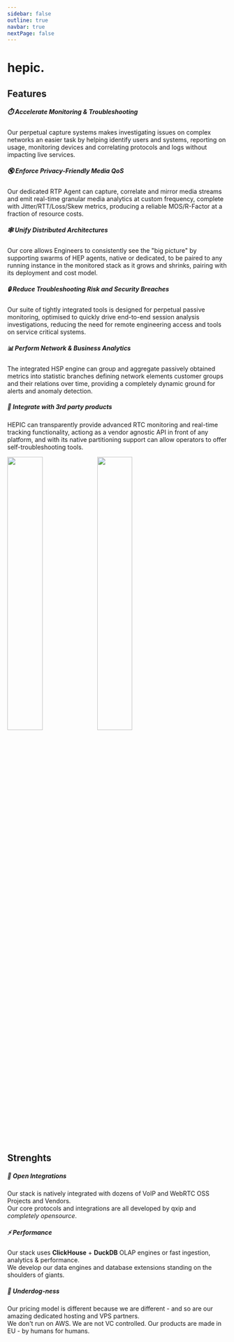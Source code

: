 ```yaml
---
sidebar: false
outline: true
navbar: true
nextPage: false
---
```



# hepic.
## Features

##### ⏱️ Accelerate Monitoring & Troubleshooting
Our perpetual capture systems makes investigating issues on complex networks an easier task by helping identify users and systems, reporting on usage, monitoring devices and correlating protocols and logs without impacting live services.

##### 🔇 Enforce Privacy-Friendly Media QoS
Our dedicated RTP Agent can capture, correlate and mirror media streams and emit real-time granular media analytics at custom frequency, complete with Jitter/RTT/Loss/Skew metrics, producing a reliable MOS/R-Factor at a fraction of resource costs.

##### 🕸️ Unify Distributed Architectures
Our core allows Engineers to consistently see the "big picture" by supporting swarms of HEP agents, native or dedicated, to be paired to any running instance in the monitored stack as it grows and shrinks, pairing with its deployment and cost model.

##### 🔒 Reduce Troubleshooting Risk and Security Breaches
Our suite of tightly integrated tools is designed for perpetual passive monitoring, optimised to quickly drive end-to-end session analysis investigations, reducing the need for remote engineering access and tools on service critical systems.

##### 📊 Perform Network & Business Analytics
The integrated HSP engine can group and aggregate passively obtained metrics into statistic branches defining network elements customer groups and their relations over time, providing a completely dynamic ground for alerts and anomaly detection.

##### 🔌 Integrate with 3rd party products
HEPIC can transparently provide advanced RTC monitoring and real-time tracking functionality, actiong as a vendor agnostic API in front of any platform, and with its native partitioning support can allow operators to offer self-troubleshooting tools.

<img src="https://gigapipe.com/wp-content/uploads/2023/03/HEPIC-IMAGES-1.png" width="40%"/>
<img src="https://gigapipe.com/wp-content/uploads/2023/03/HEPIC-IMAGES.png" width="40%""/>

## Strenghts

##### 💎 Open Integrations

Our stack is natively integrated with dozens of VoIP and WebRTC OSS Projects and Vendors. <br/>
Our core protocols and integrations are all developed by qxip and _completely opensource_.

##### ⚡ Performance

Our stack uses **ClickHouse** + **DuckDB** OLAP engines or fast ingestion, analytics & performance. <br/>
We develop our data engines and database extensions standing on the shoulders of giants.

##### 🍖 Underdog-ness

Our pricing model is different because we are different - and so are our amazing dedicated hosting and VPS partners. <br/>
We don't run on AWS. We are not VC controlled. Our products are made in EU - by humans for humans.


